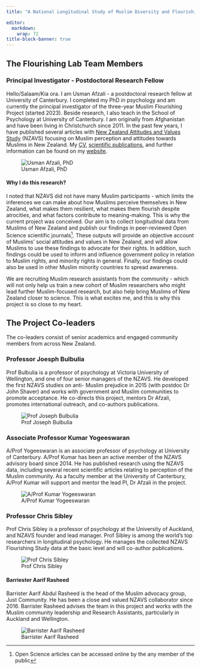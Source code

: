 ```yaml
---
title: "A National Longitudinal Study of Muslim Diversity and Flourishing"

editor: 
  markdown: 
    wrap: 72
title-block-banner: true    
---
```

## The Flourishing Lab Team Members

### Principal Investigator - Postdoctoral Research Fellow

::: {layout="[[70, 30], [100]]"}
Hello/Salaam/Kia ora. I am Usman Afzali - a postdoctoral research fellow
at University of Canterbury. I completed my PhD in psychology and am
currently the principal investigator of the three-year Muslim
Flourishing Project (started 2023). Beside research, I also teach in the School of Psychology at University of Canterbury.
I am originally from Afghanistan and have been living in Christchurch
since 2011. In the past few years, I have published several articles with [New Zealand Attitudes and Values Study](https://www.psych.auckland.ac.nz/en/about/new-zealand-attitudes-and-values-study.html) (NZAVS) focusing on Muslim perception and attitudes towards Muslims in New Zealand.
My [CV](https://www.usmanafzali.com/cv), [scientific publications](https://www.usmanafzali.com/publications), and further information can be found on my
[website](https://www.usmanafzali.com).

![Usman Afzali, PhD](U-16_Original.jpg)

#### Why I do this research?

I noted that NZAVS did not have many Muslim participants - which limits
the inferences we can make about how Muslims perceive themselves in New
Zealand, what makes them resilient, what makes them flourish despite
atrocities, and what factors contribute to meaning-making. This is why the current project was conceived. Our aim is to
collect longitudinal data from Muslims of New Zealand and publish our
findings in peer-reviewed Open Science scientific journals[^1]. These
outputs will provide an objective account of Muslims' social attitudes
and values in New Zealand, and will allow Muslims to use these findings
to advocate for their rights. In addition, such findings could be used to inform and influence government policy in relation to Muslim rights, and minority rights in general. Finally, our findings could also be used in other Muslim minority countries to spread awareness.

We are recruiting Muslim research assistants from the community - which
will not only help us train a new cohort of Muslim researchers who might lead further Muslim-focused research, but also
help bring Muslims of New Zealand closer to science. This is what excites me, and this is why this project is so close to my heart.
:::

[^1]: Open Science articles can be accessed online by the any member of
    the public

## The Project Co-leaders

The co-leaders consist of senior academics and engaged community members
from across New Zealand.

::: {layout="[[70, 30], [100]]"}
### Professor Joesph Bulbulia

Prof Bulbulia is a professor of psychology at Victoria University of
Wellington, and one of four senior managers of the NZAVS. He developed
the first NZAVS studies on anti- Muslim prejudice in 2015 (with postdoc
Dr John Shaver) and works with government and Muslim communities to
promote acceptance. He co-directs this project, mentors Dr Afzali,
promotes international outreach, and co-authors publications.

![Prof Joseph Bulbulia](jb%202.jpg)
:::

::: {layout="[[70, 30], [100]]"}
### Associate Professor Kumar Yogeeswaran

A/Prof Yogeeswaran is an associate professor of psychology at University
of Canterbury. A/Prof Kumar has been an active member of the NZAVS
advisory board since 2014. He has published research using the NZAVS
data, including several recent scientific articles relating to perception of the Muslim community. As a faculty member at
the University of Canterbury, A/Prof Kumar will support and mentor the
lead PI, Dr Afzali in the project.

![A/Prof Kumar
Yogeeswaran](1499724752407_Kumar-Yogeeswaran-staff-portrait-low.jpg)
:::

::: {layout="[[70, 30], [100]]"}
### Professor Chris Sibley

Prof Chris Sibley is a professor of psychology at the University of
Auckland, and NZAVS founder and lead manager. Prof Sibley is among the
world's top researchers in longitudinal psychology. He manages the
collected NZAVS Flourishing Study data at the basic level and will
co-author publications.

![Prof Chris Sibley](photo.png)
:::

::: {layout="[[70, 30], [100]]"}
#### Barriester Aarif Rasheed

Barrister Aarif Abdul Rasheed is the head of the Muslim advocacy group,
Just Community. He has been a close and valued NZAVS collaborator since
2016. Barrister Rasheed advises the team in this project and works with
the Muslim community leadership and Research Assistants, particularly in
Auckland and Wellington.

![Barrister Aarif Rasheed](1516526768320.jpeg)
:::

